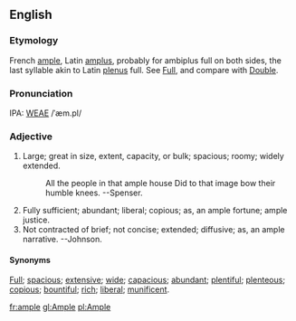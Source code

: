 ==English==
===Etymology===
French [[ample]], Latin [[amplus]], probably for ambiplus full  on both sides, the last syllable akin to Latin [[plenus]] full.  See  [[Full]], and compare with [[Double]].

===Pronunciation===
IPA: [[WEAE]] /ˈæm.pl/

===Adjective===
# Large; great in size, extent, capacity, or bulk; spacious; roomy; widely extended.
#:    All the people in that ample house Did to that image bow their humble knees. --Spenser.
# Fully sufficient; abundant; liberal; copious; as, an ample fortune; ample justice.
# Not contracted of brief; not concise; extended; diffusive; as, an ample narrative. --Johnson.

====Synonyms====
[[Full]]; [[spacious]]; [[extensive]]; [[wide]]; [[capacious]]; [[abundant]]; [[plentiful]]; [[plenteous]]; [[copious]]; [[bountiful]]; [[rich]]; [[liberal]]; [[munificent]].

<!-- material copied from Webster's Revised Unabridged Dictionary (1913) -->

[[fr:ample]]
[[gl:Ample]]
[[pl:Ample]]